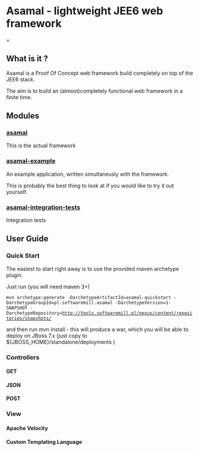 = Asamal - lightweight JEE6 web framework ==

== What is it ? ==

Asamal is a Proof Of Concept web framework build completely on top of the JEE6 stack.

The aim is to build an (almost)completely functional web framework in a finite time.

== Modules ==

=== [[asamal]] ===

This is the actual framework

=== [[asamal-example]] ===

An example application, written simultaneusly with the framework.

This is probably the best thing to look at if you would like to try it out yourself.

=== [[asamal-integration-tests]] ===

Integration tests

== User Guide ==

=== Quick Start ===

The easiest to start right away is to use the provided maven archetype plugin.

Just run (you will need maven 3+)

 mvn archetype:generate -DarchetypeArtifactId=asamal-quickstart -DarchetypeGroupId=pl.softwaremill.asamal -DarchetypeVersion=1-SNAPSHOT -DarchetypeRepository=http://tools.softwaremill.pl/nexus/content/repositories/snapshots/

and then run mvn install - this will produce a war, which you will be able to deploy on JBoss 7.x (just copy to ${JBOSS_HOME}/standalone/deployments )

=== Controllers ===

==== GET ====

==== JSON ====

==== POST ====

=== View ===

==== Apache Velocity ====

==== Custom Templating Language ====
